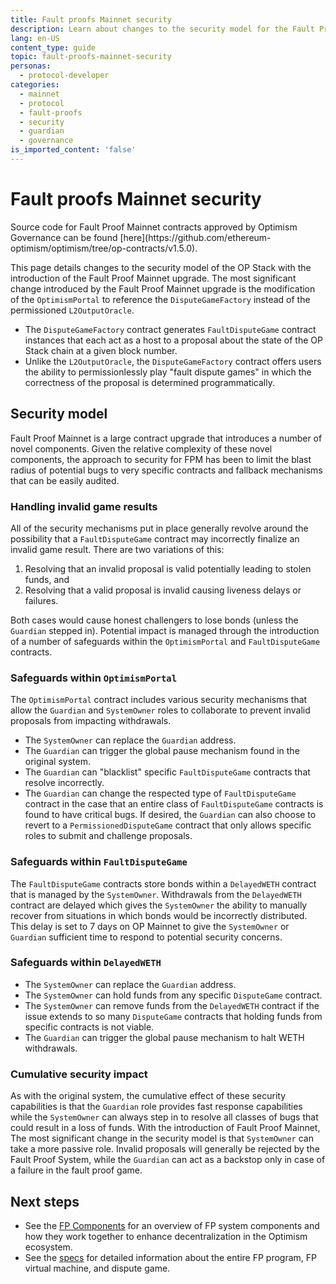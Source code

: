 ```yaml
---
title: Fault proofs Mainnet security
description: Learn about changes to the security model for the Fault Proofs Mainnet System.
lang: en-US
content_type: guide
topic: fault-proofs-mainnet-security
personas:
  - protocol-developer
categories:
  - mainnet
  - protocol
  - fault-proofs
  - security
  - guardian
  - governance
is_imported_content: 'false'
---
```



# Fault proofs Mainnet security

<Callout type="info">
  Source code for Fault Proof Mainnet contracts approved by Optimism Governance can be found [here](https://github.com/ethereum-optimism/optimism/tree/op-contracts/v1.5.0).
</Callout>

This page details changes to the security model of the OP Stack with the introduction of the Fault Proof Mainnet upgrade.
The most significant change introduced by the Fault Proof Mainnet upgrade is the modification of the `OptimismPortal` to reference the `DisputeGameFactory` instead of the permissioned `L2OutputOracle`.
*   The `DisputeGameFactory` contract generates `FaultDisputeGame` contract instances that each act as a host to a proposal about the state of the OP Stack chain at a given block number.
*   Unlike the `L2OutputOracle`, the `DisputeGameFactory` contract offers users the ability to permissionlessly play "fault dispute games" in which the correctness of the proposal is determined programmatically.

## Security model

Fault Proof Mainnet is a large contract upgrade that introduces a number of novel components.
Given the relative complexity of these novel components, the approach to security for FPM has been to limit the blast radius of potential bugs to very specific contracts and fallback mechanisms that can be easily audited.

### Handling invalid game results

All of the security mechanisms put in place generally revolve around the possibility that a `FaultDisputeGame` contract may incorrectly finalize an invalid game result.
There are two variations of this:

1.  Resolving that an invalid proposal is valid potentially leading to stolen funds, and 
2.  Resolving that a valid proposal is invalid causing liveness delays or failures.

Both cases would cause honest challengers to lose bonds (unless the `Guardian` stepped in). Potential impact is managed through the introduction of a number of safeguards within the `OptimismPortal` and `FaultDisputeGame` contracts.

### Safeguards within `OptimismPortal`

The `OptimismPortal` contract includes various security mechanisms that allow the `Guardian` and `SystemOwner` roles to collaborate to prevent invalid proposals from impacting withdrawals.

*   The `SystemOwner` can replace the `Guardian` address.
*   The `Guardian` can trigger the global pause mechanism found in the original system.
*   The `Guardian` can "blacklist" specific `FaultDisputeGame` contracts that resolve incorrectly.
*   The `Guardian` can change the respected type of `FaultDisputeGame` contract in the case that an entire class of `FaultDisputeGame` contracts is found to have critical bugs. If desired, the `Guardian` can also choose to revert to a `PermissionedDisputeGame` contract that only allows specific roles to submit and challenge proposals.

### Safeguards within `FaultDisputeGame`

The `FaultDisputeGame` contracts store bonds within a `DelayedWETH` contract that is managed by the `SystemOwner`. Withdrawals from the `DelayedWETH` contract are delayed which gives the `SystemOwner` the ability to manually recover from situations in which bonds would be incorrectly distributed. This delay is set to 7 days on OP Mainnet to give the `SystemOwner` or `Guardian` sufficient time to respond to potential security concerns.

### Safeguards within `DelayedWETH`

*   The `SystemOwner` can replace the `Guardian` address.
*   The `SystemOwner` can hold funds from any specific `DisputeGame` contract.
*   The `SystemOwner` can remove funds from the `DelayedWETH` contract if the issue extends to so many `DisputeGame` contracts that holding funds from specific contracts is not viable.
*   The `Guardian` can trigger the global pause mechanism to halt WETH withdrawals.

### Cumulative security impact

As with the original system, the cumulative effect of these security capabilities is that the `Guardian` role provides fast response capabilities while the `SystemOwner` can always step in to resolve all classes of bugs that could result in a loss of funds.
With the introduction of Fault Proof Mainnet, The most significant change in the security model is that `SystemOwner` can take a more passive role. Invalid proposals will generally be rejected by the Fault Proof System, while the `Guardian` can act as a backstop only in case of a failure in the fault proof game.

## Next steps

*   See the [FP Components](fp-components) for an overview of FP system components and how they work together to enhance decentralization in the Optimism ecosystem.
*   See the [specs](https://specs.optimism.io/fault-proof/index.html) for detailed information about the entire FP program, FP virtual machine, and dispute game.
